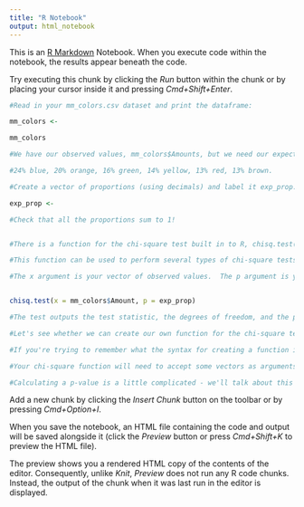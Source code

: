 ```yaml
---
title: "R Notebook"
output: html_notebook
---
```


This is an [R Markdown](http://rmarkdown.rstudio.com) Notebook. When you execute code within the notebook, the results appear beneath the code. 

Try executing this chunk by clicking the *Run* button within the chunk or by placing your cursor inside it and pressing *Cmd+Shift+Enter*. 

```r
#Read in your mm_colors.csv dataset and print the dataframe:

mm_colors <- 

mm_colors
```

```r
#We have our observed values, mm_colors$Amounts, but we need our expected values.  The manufacturers of M&M's most recently published its color proportions in 2008, as follows: 

#24% blue, 20% orange, 16% green, 14% yellow, 13% red, 13% brown.

#Create a vector of proportions (using decimals) and label it exp_prop.  Be sure to re-order the proportions to be in the same order as in your mm_colors dataframe.

exp_prop <- 

#Check that all the proportions sum to 1!



```

```r
#There is a function for the chi-square test built in to R, chisq.test().  

#This function can be used to perform several types of chi-square tests, but to perform a Chi-Square Test for Goodness of Fit, it takes two arguments, x and p.

#The x argument is your vector of observed values.  The p argument is your vector of expected proportions.


chisq.test(x = mm_colors$Amount, p = exp_prop)

#The test outputs the test statistic, the degrees of freedom, and the p-value, which is based off of the pchisq() function, for the probabilities associated with the chi-square distribution.

```

```r
#Let's see whether we can create our own function for the chi-square test for goodness of fit that accomplishes the same result!

#If you're trying to remember what the syntax for creating a function is, use your z-test notebook as a reference.  

#Your chi-square function will need to accept some vectors as arguments, and may need to create other vectors inside the function.

#Calculating a p-value is a little complicated - we'll talk about this as a group.  We need to use the pchisq() function.


```

Add a new chunk by clicking the *Insert Chunk* button on the toolbar or by pressing *Cmd+Option+I*.

When you save the notebook, an HTML file containing the code and output will be saved alongside it (click the *Preview* button or press *Cmd+Shift+K* to preview the HTML file). 

The preview shows you a rendered HTML copy of the contents of the editor. Consequently, unlike *Knit*, *Preview* does not run any R code chunks. Instead, the output of the chunk when it was last run in the editor is displayed.

